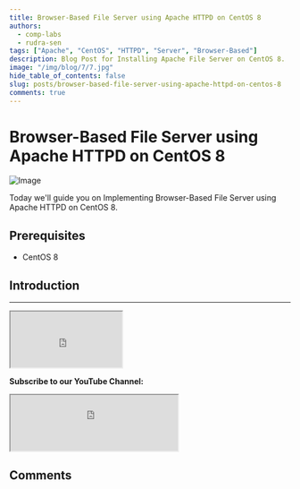 ```yaml
---
title: Browser-Based File Server using Apache HTTPD on CentOS 8
authors:
  - comp-labs
  - rudra-sen
tags: ["Apache", "CentOS", "HTTPD", "Server", "Browser-Based"]
description: Blog Post for Installing Apache File Server on CentOS 8.
image: "/img/blog/7/7.jpg"
hide_table_of_contents: false
slug: posts/browser-based-file-server-using-apache-httpd-on-centos-8
comments: true
---
```



# Browser-Based File Server using Apache HTTPD on CentOS 8

![Image](/img/blog/7/7.jpg)

Today we'll guide you on Implementing Browser-Based File Server using Apache HTTPD on CentOS 8.

<!-- truncate -->

## Prerequisites

- CentOS 8

## Introduction

---

<iframe
  src="https://clfiles.herokuapp.com/html/sharebtn/index.html"
  title="Share Button"
  height="100"
  width="200"
></iframe>

**Subscribe to our YouTube Channel:**

<iframe
  src="https://clfiles.herokuapp.com/html/subscribe.html"
  title="Subscribe Tech Fiddle"
  height="100"
></iframe>

## Comments

<Giscus
  id="comments"
  repo="Comp-Labs/comp-labs-website"
  repoId="R_kgDOGaLmeA"
  category="General"
  categoryId="DIC_kwDOGaLmeM4CBAA6"
  mapping="title"
  term="Comments"
  reactionsEnabled="1"
  emitMetadata="0"
  inputPosition="top"
  theme="preferred_color_scheme"
  lang="en"
  loading="lazy"
/>

